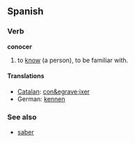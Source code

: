 ==Spanish==
===Verb===
'''conocer'''

# to [[know]] (a person), to be familiar with.

====Translations====
*[[Catalan]]: [[con&egrave;ixer]]
*German: [[kennen]]

===See also===
*[[saber]]